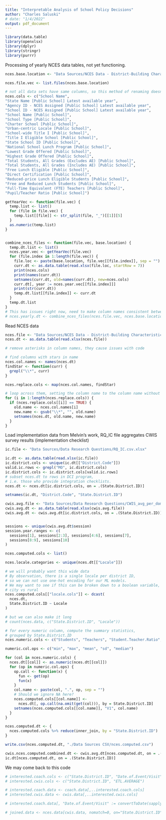 ```yaml
---
title: "Interpretable Analysis of School Policy Decisions"
author: "Charles Saluski"
# date: "1/4/2022"
output: pdf_document
---
```


```r
library(data.table)
library(openxlsx)
library(dplyr)
library(stringr)
library(purrr)
```

Processing of yearly NCES data tables, not yet functioning.
```r

nces.base.location <- "Data Sources/NCES Data - District-Building Characteristics/NCES annual data/"

nces.file.vec <- list.files(nces.base.location)

# not all data sets have same columns, so this method of renaming doesn't work
nces.cols <- c("School Name",
"State Name [Public School] Latest available year",
"Agency ID - NCES Assigned [Public School] Latest available year",
"School ID - NCES Assigned [Public School] Latest available year",
"School Name [Public School]",
"School Type [Public School]",
"Charter School [Public School]",
"Urban-centric Locale [Public School]",
"School-wide Title I [Public School]",
"Title I Eligible School [Public School]",
"State School ID [Public School]",
"National School Lunch Program [Public School]",
"Lowest Grade Offered [Public School]",
"Highest Grade Offered [Public School]",
"Total Students, All Grades (Excludes AE) [Public School]",
"Total Students, All Grades (Includes AE) [Public School]",
"Free Lunch Eligible [Public School]",
"Direct Certification [Public School]",
"Reduced-price Lunch Eligible Students [Public School]",
"Free and Reduced Lunch Students [Public School]",
"Full-Time Equivalent (FTE) Teachers [Public School]",
"Pupil/Teacher Ratio [Public School]")

getYearVec <- function(file.vec) {
  temp.list <- list()
  for (file in file.vec) {
    temp.list[[file]] <- str_split(file, "_")[[1]][5]
  }
  as.numeric(temp.list)
}


combine_nces_files <- function(file.vec, base.location) {
  temp.dt.list <- list()
  nces.year.vec <- getYearVec(file.vec)
  for (file.index in 1:length(file.vec)) {
    file.loc <- paste(base.location, file.vec[[file.index]], sep = "")
    curr.dt <- as.data.table(read.xlsx(file.loc, startRow = 7))
    print(nces.cols)
    print(names(curr.dt))
    setnames(curr.dt, old=names(curr.dt), new=nces.cols)
    curr.dt[, year := nces.year.vec[[file.index]]]
    print(str(curr.dt))
    temp.dt.list[[file.index]] <- curr.dt
  }
  temp.dt.list
}
# This has issues right now, need to make column names consistent between files
# nces.yearly.dt <- combine_nces_files(nces.file.vec, nces.base.location)
```

Read NCES data 
```r
nces.file <- "Data Sources/NCES Data - District-Building Characteristics/ncesdata_ECCDA30A NO HEADER.xlsx"
nces.dt <- as.data.table(read.xlsx(nces.file))

# remove asterisks in column names, they cause issues with code

# find columns with stars in name
nces.col.names <- names(nces.dt)
findStar <- function(curr) {
  grepl("\\*", curr)
}

nces.replace.cols <- map(nces.col.names, findStar)

# loop across them, setting the column name to the column name without the stars
for (i in 1:length(nces.replace.cols)) {
  if (nces.replace.cols[[i]] == TRUE) {
    old.name <- nces.col.names[i]
    new.name <- gsub("\\*", "", old.name)
    setnames(nces.dt, old.name, new.name)
  }
}
```

Load implementation data from Melvin's work, RQ_IC file aggregates CWIS survey results (implementation checklist)
```r
ic.file <- "Data Sources/Data Research Questions/RQ_IC.csv.xlsx"

ic.dt <- as.data.table(read.xlsx(ic.file))
ic.district.cols <- unique(ic.dt[["District.Code"]])
valid.ic.rows <- grepl("MO", ic.district.cols)
ic.district.cols <- ic.district.cols[valid.ic.rows]
# subset nces.dt to rows in DCI program, 
# i.e. those who provide integration checklists.
nces.dt <- nces.dt[ic.district.cols, on = .(State.District.ID)]

setnames(ic.dt, "District.Code", "State.District.ID")

cwis.avg.file <- "Data Sources/Data Research Questions/CWIS_avg_per_domain_per_district.csv.xlsx"
cwis.avg.dt <- as.data.table(read.xlsx(cwis.avg.file))
cwis.avg.dt <- cwis.avg.dt[ic.district.cols, on = .(State.District.ID)]


sessions <- unique(cwis.avg.dt$session)
session.year.ranges <- c(
  sessions[1], sessions[2:3], sessions[4:6], sessions[7],
  sessions[8:9], sessions[10]
)
```

```r
nces.computed.cols <- list()

nces.locale.categories <- unique(nces.dt[["Locale"]])

# we will probably want this wide data
# By observation, there is a single locale per district ID, 
# so we can not use one-hot encoding for our ML models.
# We may want to see if this can be broken down to a boolean variable,
# city vs rural
nces.computed.cols[["locale.cols"]] <- dcast(
  nces.dt,
  State.District.ID ~ Locale
)

# but we can also make it long
# count(nces.data, c("State.District.ID", "Locale"))

# for every numeric column, compute the summary statistics,
# grouped by State.District.ID
nces.numeric.cols <- c("Students", "Teachers", "Student.Teacher.Ratio", "Free.Lunch", "Reduced.Lunch", "Free/Reduced.Rate")

numeric.col.ops <- c("min", "max", "mean", "sd", "median")

for (col in nces.numeric.cols) {
  nces.dt[[col]] <- as.numeric(nces.dt[[col]])
  for (op in numeric.col.ops) {
    op.call <- function(x) {
      fun <- get(op)
      fun(x)
    }
    col.name <- paste(col, ".", op, sep = "")
    # Should we ignore NA here?
    nces.computed.cols[[col.name]] <-
      nces.dt[, op.call(na.omit(get(col))), by = State.District.ID]
    setnames(nces.computed.cols[[col.name]], "V1", col.name)
  }
}

nces.computed.dt <- {
  nces.computed.cols %>% reduce(inner_join, by = "State.District.ID")
}
```

```r
write.csv(nces.computed.dt, "./Data Sources CSV/nces.computed.csv")

cwis.nces.computed.combined.dt <- cwis.avg.dt[nces.computed.dt, on = .(State.District.ID)]
ic.dt[nces.computed.dt, on = .(State.District.ID)]
```

We may come back to this code
```r
# interested.coach.cols <- c("State.District.ID", "Date.of.Event/Visit", "Interaction.Type", "Consultants")
# interested.cwis.cols <- c("State.District.ID", "ETL.AVERAGE")

# interested.coach.data <- coach.data[,..interested.coach.cols]
# interested.cwis.data <- cwis.data[,..interested.cwis.cols]

# interested.coach.data[, "Date.of.Event/Visit" := convertToDate(sapply(coach.data[, "Date.of.Event/Visit"], as.numeric))]

# joined.data <- nces.data[cwis.data, nomatch=0, on="State.District.ID"]
```